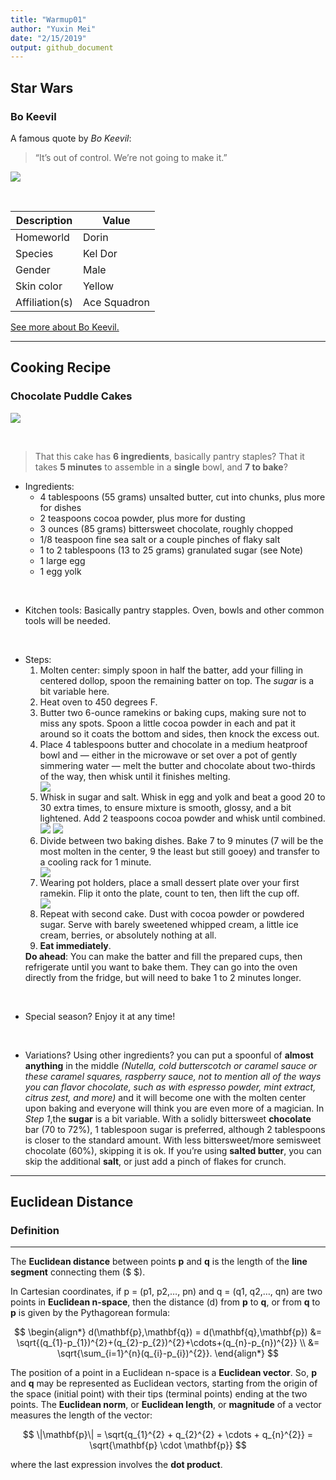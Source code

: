```yaml
---
title: "Warmup01"
author: "Yuxin Mei"
date: "2/15/2019"
output: github_document
---
```


## Star Wars

### Bo Keevil

A famous quote by _Bo Keevil_:

> "It's out of control. We're not going to make it."

<div align=center>
![](https://vignette.wikia.nocookie.net/starwars/images/3/31/SWResistance-BoKeevil.jpeg/revision/latest?cb=20180914194242) 
</div>

&nbsp;

|Description|Value|
|-----------|-----|
|Homeworld|Dorin|
|Species|Kel Dor|
|Gender|Male|
|Skin color|Yellow|
|Affiliation(s)|Ace Squadron|

[See more about Bo Keevil.](https://starwars.fandom.com/wiki/Bo_Keevil)

------

## Cooking Recipe

### Chocolate Puddle Cakes

<div align=center>
![](https://farm8.staticflickr.com/7820/46164693625_5c9a8253d5_z.jpg)
</div>

&nbsp;

> That this cake has __6 ingredients__, basically pantry staples? That it takes __5 minutes__ to assemble in a __single__ bowl, and __7 to bake__? 

- Ingredients:
    - 4 tablespoons (55 grams) unsalted butter, cut into chunks, plus more for dishes
    - 2 teaspoons cocoa powder, plus more for dusting
    - 3 ounces (85 grams) bittersweet chocolate, roughly chopped
    - 1/8 teaspoon fine sea salt or a couple pinches of flaky salt
    - 1 to 2 tablespoons (13 to 25 grams) granulated sugar (see Note)
    - 1 large egg
    - 1 egg yolk

&nbsp;

- Kitchen tools: 
    Basically pantry stapples. Oven, bowls and other common tools will be needed. 

&nbsp;

- Steps:
    1. Molten center: simply spoon in half the batter, add your filling in centered dollop, spoon the remaining batter on top. The _sugar_ is a bit variable here. 
    2. Heat oven to 450 degrees F. 
    3. Butter two 6-ounce ramekins or baking cups, making sure not to miss any spots. Spoon a little cocoa powder in each and pat it around so it coats the bottom and sides, then knock the excess out.
    4. Place 4 tablespoons butter and chocolate in a medium heatproof bowl and — either in the microwave or set over a pot of gently simmering water — melt the butter and chocolate about two-thirds of the way, then whisk until it finishes melting.
    <div align=center>
    ![](https://farm8.staticflickr.com/7899/47026028022_db208daa49_z.jpg)
    </div>
    5. Whisk in sugar and salt. Whisk in egg and yolk and beat a good 20 to 30 extra times, to ensure mixture is smooth, glossy, and a bit lightened. Add 2 teaspoons cocoa powder and whisk until combined.
    <div align=center>
    ![](https://farm8.staticflickr.com/7886/46164694845_c86e6f850d_z.jpg)
    ![](https://farm8.staticflickr.com/7903/46164694615_141a13386f_z.jpg)
    </div>
    6. Divide between two baking dishes. Bake 7 to 9 minutes (7 will be the most molten in the center, 9 the least but still gooey) and transfer to a cooling rack for 1 minute. 
    <div align=center>
    ![](https://farm8.staticflickr.com/7901/46164694345_8594fb2efb_z.jpg)
    </div>
    7. Wearing pot holders, place a small dessert plate over your first ramekin. Flip it onto the plate, count to ten, then lift the cup off.
    <div align=center>
    ![](https://farm8.staticflickr.com/7891/46164693915_120629826e_z.jpg)
    </div>
    8. Repeat with second cake. Dust with cocoa powder or powdered sugar. Serve with barely sweetened whipped cream, a little ice cream, berries, or absolutely nothing at all. 
    9. __Eat immediately__.  
    
    __Do ahead__: You can make the batter and fill the prepared cups, then refrigerate until you want to bake them. They can go into the oven directly from the fridge, but will need to bake 1 to 2 minutes longer.

&nbsp;

- Special season? 
    Enjoy it at any time!

&nbsp;
    
- Variations? Using other ingredients?
    you can put a spoonful of __almost anything__ in the middle _(Nutella, cold butterscotch or caramel sauce or these caramel squares, raspberry sauce, not to mention all of the ways you can flavor chocolate, such as with espresso powder, mint extract, citrus zest, and more)_ and it will become one with the molten center upon baking and everyone will think you are even more of a magician. 
    In _Step 1_,the __sugar__ is a bit variable. With a solidly bittersweet __chocolate__ bar (70 to 72%), 1 tablespoon sugar is preferred, although 2 tablespoons is closer to the standard amount. With less bittersweet/more semisweet chocolate (60%), skipping it is ok. If you’re using __salted butter__, you can skip the additional __salt__, or just add a pinch of flakes for crunch. 

-----

## Euclidean Distance

### Definition

-----

The __Euclidean distance__ between points __p__ and __q__ is the length of the __line segment__ connecting them ($ \overline{\mathbf{pq}} $). 


In Cartesian coordinates, if p = (p1, p2,..., pn) and q = (q1, q2,..., qn) are two points in __Euclidean n-space__, then the distance (d) from __p__ to __q__, or from __q__ to __p__ is given by the Pythagorean formula:
 
$$
\begin{align*} 
d(\mathbf{p},\mathbf{q}) =  d(\mathbf{q},\mathbf{p}) &= \sqrt{(q_{1}-p_{1})^{2}+(q_{2}-p_{2})^{2}+\cdots+(q_{n}-p_{n})^{2}} \\ 
&= \sqrt{\sum_{i=1}^{n}(q_{i}-p_{i})^{2}}. 
\end{align*}
$$ 

The position of a point in a Euclidean n-space is a __Euclidean vector__. So, __p__ and __q__ may be represented as Euclidean vectors, starting from the origin of the space (initial point) with their tips (terminal points) ending at the two points. The __Euclidean norm__, or __Euclidean length__, or __magnitude__ of a vector measures the length of the vector:

$$
\|\mathbf{p}\| = \sqrt{q_{1}^{2} + q_{2}^{2} + \cdots + q_{n}^{2}} = \sqrt{\mathbf{p} \cdot \mathbf{p}}
$$

where the last expression involves the __dot product__.


